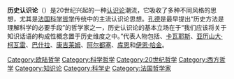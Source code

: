 {{Expand language|fr|time=2020-11-02T16:33:03+00:00}}
'''历史认识论'''（{{lang-fr|épistémologie historique}}）是20世纪兴起的一种[[知识论|认识论]]潮流，它吸收了多种不同风格的思想，尤其是[[法国|法国]][[科学哲学|科学哲学]]传统中的主流认识论思想。[[奥古斯特·孔德|孔德]]是最早提出“历史方法是理解科学的必要手段”的哲学家之一，历史认识论的基本立场在于“我们应该将关于知识话语的构成性概念置于历史维度之中。”代表人物包括{{tsl|fr|Abel Rey|艾贝尔·雷}}、[[卡瓦耶斯|卡瓦耶斯]]、[[亞歷山大·夸黑|亚历山大·柯瓦雷]]、[[加斯东·巴舍拉|巴什拉]]、[[康吉莱姆|康吉莱姆]]、[[路易·皮埃尔·阿尔都塞|阿尔都塞]]、[[托马斯·库恩|库恩]]和[[伊恩·哈金|伊恩·哈金]]。

{{哲学小作品}}

[[Category:欧陆哲学|Category:欧陆哲学]]
[[Category:科学哲学|Category:科学哲学]]
[[Category:20世纪哲学|Category:20世纪哲学]]
[[Category:西方哲学|Category:西方哲学]]
[[Category:知识论|Category:知识论]]
[[Category:科学史|Category:科学史]]
[[Category:法国哲学家|Category:法国哲学家]]